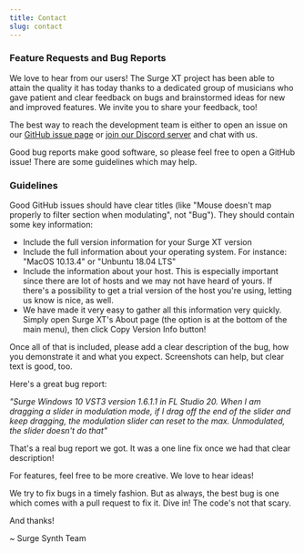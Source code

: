 ```yaml
---
title: Contact
slug: contact
---
```


### Feature Requests and Bug Reports

We love to hear from our users! The Surge XT project has been able to attain the quality it has today
thanks to a dedicated group of musicians who gave patient and clear feedback on bugs and brainstormed
ideas for new and improved features. We invite you to share your feedback, too!

The best way to reach the development team is either to open an issue on
our [GitHub issue page](https://github.com/surge-synthesizer/surge/issues) or [join our Discord server](https://discord.com/invite/spGANHw)
and chat with us.

Good bug reports make good software, so please feel free to open a GitHub issue! There are some guidelines which may help.

### Guidelines

Good GitHub issues should have clear titles (like "Mouse doesn't map properly to filter section when modulating", not "Bug"). They should contain some key information:

-   Include the full version information for your Surge XT version
-   Include the full information about your operating system. For instance: "MacOS 10.13.4" or "Unbuntu 18.04 LTS"
-   Include the information about your host. This is especially important since there are lot of hosts and we may not
    have heard of yours. If there's a possibility to get a trial version of the host you're using, letting us know is nice, as well.
-   We have made it very easy to gather all this information very quickly. Simply open Surge XT's About page (the option is at the bottom of the main menu), then click Copy Version Info button!

Once all of that is included, please add a clear description of the bug, how you demonstrate it and what you expect.
Screenshots can help, but clear text is good, too.

Here's a great bug report:

_"Surge Windows 10 VST3 version 1.6.1.1 in FL Studio 20. When I am dragging a slider in modulation mode, if I drag off the end of the slider and keep dragging, the modulation slider can reset to the max. Unmodulated, the slider doesn't do that"_

That's a real bug report we got. It was a one line fix once we had that clear description!

For features, feel free to be more creative. We love to hear ideas!

We try to fix bugs in a timely fashion. But as always, the best bug is one which comes with a pull request to fix it. Dive in! The code's not that scary.

And thanks!

~ Surge Synth Team
